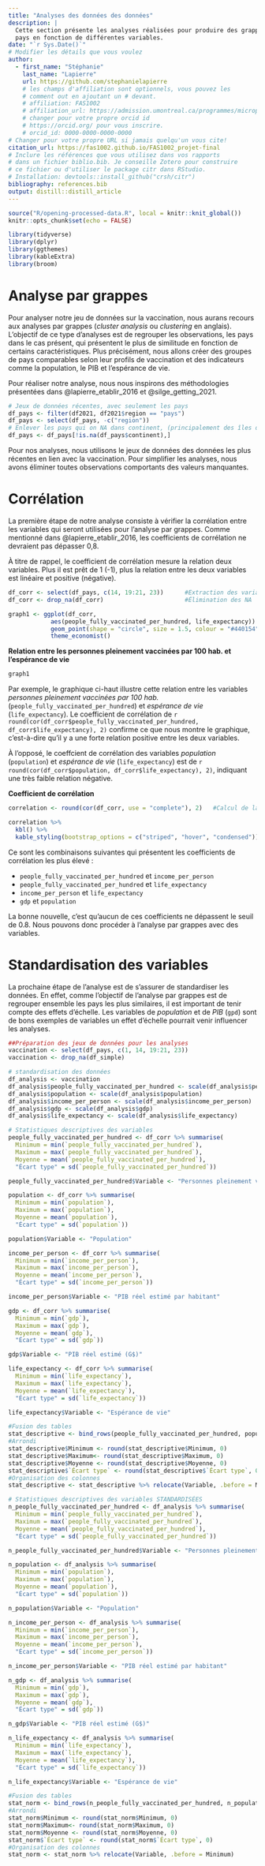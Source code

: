 ```yaml
---
title: "Analyses des données des données"
description: | 
  Cette section présente les analyses réalisées pour produire des grappes de 
  pays en fonction de différentes variables.
date: "`r Sys.Date()`"
# Modifier les détails que vous voulez
author:
  - first_name: "Stéphanie"
    last_name: "Lapierre"
    url: https://github.com/stephanielapierre
    # les champs d'affiliation sont optionnels, vous pouvez les
    # comment out en ajoutant un # devant.
    # affiliation: FAS1002
    # affiliation_url: https://admission.umontreal.ca/programmes/microprogramme-de-1er-cycle-en-analyse-des-megadonnees-en-sciences-humaines-et-sociales/structure-du-programme/
    # changer pour votre propre orcid id
    # https://orcid.org/ pour vous inscrire.
    # orcid_id: 0000-0000-0000-0000
# Changer pour votre propre URL si jamais quelqu'un vous cite!
citation_url: https://fas1002.github.io/FAS1002_projet-final
# Inclure les références que vous utilisez dans vos rapports
# dans un fichier biblio.bib. Je conseille Zotero pour construire
# ce fichier ou d'utiliser le package citr dans RStudio.
# Installation: devtools::install_github("crsh/citr")
bibliography: references.bib
output: distill::distill_article
---
```


```r
source("R/opening-processed-data.R", local = knitr::knit_global())              # Script pour l'ouverture des données traitées
knitr::opts_chunk$set(echo = FALSE)
```

```r
library(tidyverse)
library(dplyr)
library(ggthemes)
library(kableExtra)
library(broom)
```

# Analyse par grappes

Pour analyser notre jeu de données sur la vaccination, nous aurans recours aux 
analyses par grappes (*cluster analysis* ou *clustering* en anglais). L'objectif 
de ce type d'analyses est de regrouper les observations, les pays dans le cas 
présent, qui présentent le plus de similitude en fonction de certains 
caractéristiques. Plus précisément, nous allons créer des groupes de pays 
comparables selon leur profils de vaccination et des indicateurs comme la 
population, le PIB et l'espérance de vie.

Pour réaliser notre analyse, nous nous inspirons des méthodologies présentées 
dans @lapierre_etablir_2016 et @silge_getting_2021.

```r
# Jeux de données récentes, avec seulement les pays
df_pays <- filter(df2021, df2021$region == "pays")  
df_pays <- select(df_pays, -c("region"))
# Enlever les pays qui on NA dans continent, (principalement des îles de pays)
df_pays <- df_pays[!is.na(df_pays$continent),]
```

Pour nos analyses, nous utilisons le jeux de données des données les plus 
récentes en lien avec la vaccination. Pour simplifier les analyses, nous avons 
éliminer toutes observations comportants des valeurs manquantes.

# Corrélation

La première étape de notre analyse consiste à vérifier la corrélation entre les 
variables qui seront utilisées pour l'analyse par grappes. Comme mentionné dans 
@lapierre_etablir_2016, les coefficients de corrélation ne devraient pas dépasser 0,8.

À titre de rappel, le coefficient de corrélation mesure la relation deux 
variables. Plus il est prêt de 1 (-1), plus la relation entre les deux variables 
est linéaire et positive (négative).

```r
df_corr <- select(df_pays, c(14, 19:21, 23))      #Extraction des variables d'intérêt
df_corr <- drop_na(df_corr)                       #Élimination des NA

graph1 <- ggplot(df_corr, 
            aes(people_fully_vaccinated_per_hundred, life_expectancy)) + 
            geom_point(shape = "circle", size = 1.5, colour = "#440154") + 
            theme_economist()
```

**Relation entre les personnes pleinement vaccinées par 100 hab. et l'espérance de vie**
```r
graph1
```

Par exemple, le graphique ci-haut illustre cette relation entre les variables 
*personnes pleinement vaccinées par 100 hab.* (`people_fully_vaccinated_per_hundred`) 
et *espérance de vie* (`life_expectancy`). Le coefficient de corrélation de 
`r round(cor(df_corr$people_fully_vaccinated_per_hundred, df_corr$life_expectancy), 2)` 
confirme ce que nous montre le graphique, c'est-à-dire qu'il y a une forte 
relation positive entre les deux variables. 

À l'opposé, le coeffcient de corrélation des variables *population* (`population`) 
et *espérance de vie* (`life_expectancy`) est de 
`r round(cor(df_corr$population, df_corr$life_expectancy), 2)`, indiquant une 
très faible relation négative.

**Coefficient de corrélation**
```r
correlation <- round(cor(df_corr, use = "complete"), 2)   #Calcul de la table de corrélation

correlation %>%
  kbl() %>%
  kable_styling(bootstrap_options = c("striped", "hover", "condensed"))
```

Ce sont les combinaisons suivantes qui présentent les coefficients de corrélation 
les plus élevé :

- `people_fully_vaccinated_per_hundred` et `income_per_person`
- `people_fully_vaccinated_per_hundred` et `life_expectancy`
- `income_per_person` et `life_expectancy`
- `gdp` et `population`

La bonne nouvelle, c'est qu'aucun de ces coefficients ne dépassent le seuil de 0.8.
Nous pouvons donc procéder à l'analyse par grappes avec des variables.


# Standardisation des variables

La prochaine étape de l'analyse est de s'assurer de standardiser les données. 
En effet, comme l'objectif de l'analyse par grappes est de regrouper ensemble 
les pays les plus similaires, il est important de tenir compte des effets 
d'échelle. Les variables de *population* et de *PIB* (`gpd`) sont de bons 
exemples de variables un effet d'échelle pourrait venir influencer les analyses.

```r
##Préparation des jeux de données pour les analyses
vaccination <- select(df_pays, c(1, 14, 19:21, 23))
vaccination <- drop_na(df_simple)

# standardisation des données
df_analysis <- vaccination
df_analysis$people_fully_vaccinated_per_hundred <- scale(df_analysis$people_fully_vaccinated_per_hundred)    
df_analysis$population <- scale(df_analysis$population) 
df_analysis$income_per_person <- scale(df_analysis$income_per_person) 
df_analysis$gdp <- scale(df_analysis$gdp) 
df_analysis$life_expectancy <- scale(df_analysis$life_expectancy)
```

```r
# Statistiques descriptives des variables
people_fully_vaccinated_per_hundred <- df_corr %>% summarise(
  Minimum = min(`people_fully_vaccinated_per_hundred`),
  Maximum = max(`people_fully_vaccinated_per_hundred`),
  Moyenne = mean(`people_fully_vaccinated_per_hundred`),
  "Écart type" = sd(`people_fully_vaccinated_per_hundred`))

people_fully_vaccinated_per_hundred$Variable <- "Personnes pleinement vaccinées par 100 hab."

population <- df_corr %>% summarise(
  Minimum = min(`population`),
  Maximum = max(`population`),
  Moyenne = mean(`population`),
  "Écart type" = sd(`population`))

population$Variable <- "Population"

income_per_person <- df_corr %>% summarise(
  Minimum = min(`income_per_person`),
  Maximum = max(`income_per_person`),
  Moyenne = mean(`income_per_person`),
  "Écart type" = sd(`income_per_person`))

income_per_person$Variable <- "PIB réel estimé par habitant"

gdp <- df_corr %>% summarise(
  Minimum = min(`gdp`),
  Maximum = max(`gdp`),
  Moyenne = mean(`gdp`),
  "Écart type" = sd(`gdp`))

gdp$Variable <- "PIB réel estimé (G$)"

life_expectancy <- df_corr %>% summarise(
  Minimum = min(`life_expectancy`),
  Maximum = max(`life_expectancy`),
  Moyenne = mean(`life_expectancy`),
  "Écart type" = sd(`life_expectancy`))

life_expectancy$Variable <- "Espérance de vie"

#Fusion des tables
stat_descriptive <- bind_rows(people_fully_vaccinated_per_hundred, population, income_per_person, gdp, life_expectancy)
#Arrondi
stat_descriptive$Minimum <- round(stat_descriptive$Minimum, 0)
stat_descriptive$Maximum<- round(stat_descriptive$Maximum, 0)
stat_descriptive$Moyenne <- round(stat_descriptive$Moyenne, 0)
stat_descriptive$`Écart type` <- round(stat_descriptive$`Écart type`, 0)
#Organisation des colonnes
stat_descriptive <- stat_descriptive %>% relocate(Variable, .before = Minimum)
```


```r
# Statistiques descriptives des variables STANDARDISÉES
n_people_fully_vaccinated_per_hundred <- df_analysis %>% summarise(
  Minimum = min(`people_fully_vaccinated_per_hundred`),
  Maximum = max(`people_fully_vaccinated_per_hundred`),
  Moyenne = mean(`people_fully_vaccinated_per_hundred`),
  "Écart type" = sd(`people_fully_vaccinated_per_hundred`))

n_people_fully_vaccinated_per_hundred$Variable <- "Personnes pleinement vaccinées par 100 hab."

n_population <- df_analysis %>% summarise(
  Minimum = min(`population`),
  Maximum = max(`population`),
  Moyenne = mean(`population`),
  "Écart type" = sd(`population`))

n_population$Variable <- "Population"

n_income_per_person <- df_analysis %>% summarise(
  Minimum = min(`income_per_person`),
  Maximum = max(`income_per_person`),
  Moyenne = mean(`income_per_person`),
  "Écart type" = sd(`income_per_person`))

n_income_per_person$Variable <- "PIB réel estimé par habitant"

n_gdp <- df_analysis %>% summarise(
  Minimum = min(`gdp`),
  Maximum = max(`gdp`),
  Moyenne = mean(`gdp`),
  "Écart type" = sd(`gdp`))

n_gdp$Variable <- "PIB réel estimé (G$)"

n_life_expectancy <- df_analysis %>% summarise(
  Minimum = min(`life_expectancy`),
  Maximum = max(`life_expectancy`),
  Moyenne = mean(`life_expectancy`),
  "Écart type" = sd(`life_expectancy`))

n_life_expectancy$Variable <- "Espérance de vie"

#Fusion des tables
stat_norm <- bind_rows(n_people_fully_vaccinated_per_hundred, n_population, n_income_per_person, n_gdp, n_life_expectancy)
#Arrondi
stat_norm$Minimum <- round(stat_norm$Minimum, 0)
stat_norm$Maximum<- round(stat_norm$Maximum, 0)
stat_norm$Moyenne <- round(stat_norm$Moyenne, 0)
stat_norm$`Écart type` <- round(stat_norm$`Écart type`, 0)
#Organisation des colonnes
stat_norm <- stat_norm %>% relocate(Variable, .before = Minimum)
```
